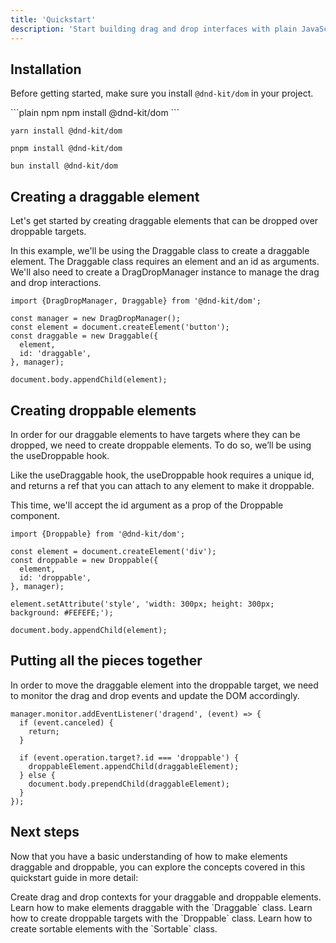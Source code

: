 ```yaml
---
title: 'Quickstart'
description: 'Start building drag and drop interfaces with plain JavaScript in minutes.'
---
```



<Intro />

## Installation
Before getting started, make sure you install `@dnd-kit/dom` in your project.

<CodeGroup>
  ```plain npm
  npm install @dnd-kit/dom
  ```

  ```plain yarn
  yarn install @dnd-kit/dom
  ```

  ```plain pnpm
  pnpm install @dnd-kit/dom
  ```

  ```plain bun
  bun install @dnd-kit/dom
  ```
</CodeGroup>

## Creating a draggable element

Let's get started by creating draggable elements that can be dropped over droppable targets.

In this example, we'll be using the Draggable class to create a draggable element. The Draggable class requires an element and an id as arguments.
We'll also need to create a DragDropManager instance to manage the drag and drop interactions.

```tsx
import {DragDropManager, Draggable} from '@dnd-kit/dom';

const manager = new DragDropManager();
const element = document.createElement('button');
const draggable = new Draggable({
  element,
  id: 'draggable',
}, manager);

document.body.appendChild(element);
```

<Story id="vanilla-draggable--example" />

## Creating droppable elements

In order for our draggable elements to have targets where they can be dropped, we need to create droppable elements. To do so, we’ll be using the useDroppable hook.

Like the useDraggable hook, the useDroppable hook requires a unique id, and returns a ref that you can attach to any element to make it droppable.

This time, we'll accept the id argument as a prop of the Droppable component.

```tsx
import {Droppable} from '@dnd-kit/dom';

const element = document.createElement('div');
const droppable = new Droppable({
  element,
  id: 'droppable',
}, manager);

element.setAttribute('style', 'width: 300px; height: 300px; background: #FEFEFE;');

document.body.appendChild(element);
```

## Putting all the pieces together

In order to move the draggable element into the droppable target, we need to monitor the drag and drop events and update the DOM accordingly.

```tsx
manager.monitor.addEventListener('dragend', (event) => {
  if (event.canceled) {
    return;
  }

  if (event.operation.target?.id === 'droppable') {
    droppableElement.appendChild(draggableElement);
  } else {
    document.body.prependChild(draggableElement);
  }
});
```

<Story id="vanilla-droppable--example" height="360" />

## Next steps

Now that you have a basic understanding of how to make elements draggable and droppable, you can explore the concepts covered in this quickstart guide in more detail:

<CardGroup>
  <Card title="Manager" icon="sitemap" href="/concepts/drag-drop-manager">
    Create drag and drop contexts for your draggable and droppable elements.
  </Card>

  <Card title="Draggable" icon="bullseye-pointer" href="/concepts/draggable">
    Learn how to make elements draggable with the `Draggable` class.
  </Card>

  <Card title="Droppable" icon="arrows-maximize" href="/concepts/droppable">
    Learn how to create droppable targets with the `Droppable` class.
  </Card>

  <Card title="Sortable" icon="layer-group" href="/concepts/sortable">
    Learn how to create sortable elements with the `Sortable` class.
  </Card>
</CardGroup>
